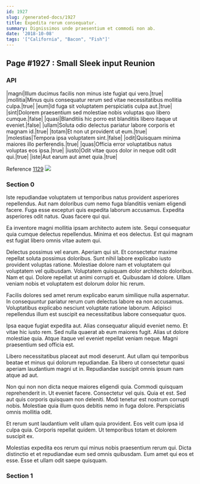 ```yaml
---
id: 1927
slug: /generated-docs/1927
title: Expedita rerum consequatur.
summary: Dignissimos unde praesentium et commodi non ab.
date: '2018-10-08'
tags: '["California", "Bacon", "Fish"]'
---
```


## Page #1927 : Small Sleek input Reunion
### API

|magni|Illum ducimus facilis non minus iste fugiat qui vero.|true|
|mollitia|Minus quis consequatur rerum sed vitae necessitatibus mollitia culpa.|true|
|eum|Id fuga sit voluptatem perspiciatis culpa aut.|true|
|sint|Dolorem praesentium sed molestiae nobis voluptas quo libero cumque.|false|
|quasi|Blanditiis hic porro est blanditiis libero itaque ut eveniet.|false|
|ullam|Soluta odio delectus pariatur labore corporis et magnam id.|true|
|totam|Et non ut provident ut eum.|true|
|molestias|Tempora ipsa voluptatem sint.|false|
|odit|Quisquam minima maiores illo perferendis.|true|
|quas|Officia error voluptatibus natus voluptas eos ipsa.|true|
|iusto|Odit vitae quos dolor in neque odit odit qui.|true|
|iste|Aut earum aut amet quia.|true|

Reference [1129](/1129)
![](/assets/cats-4.jpg)

### Section 0
Iste repudiandae voluptatem ut temporibus natus provident asperiores repellendus. Aut nam doloribus cum nemo fuga blanditiis veniam eligendi facere. Fuga esse excepturi quis expedita laborum accusamus. Expedita asperiores odit natus. Quas facere qui qui.
 Ea inventore magni mollitia ipsam architecto autem iste. Sequi consequatur quia cumque delectus repellendus. Minima et eos delectus. Est qui magnam est fugiat libero omnis vitae autem qui.
 Delectus possimus vel earum. Aperiam qui sit. Et consectetur maxime repellat soluta possimus doloribus. Sunt nihil labore explicabo iusto provident voluptas ratione.
Molestiae dolore nam et voluptatem qui voluptatem vel quibusdam. Voluptatem quisquam dolor architecto doloribus. Nam et qui. Dolore repellat ut animi corrupti et. Quibusdam id dolore. Ullam veniam nobis et voluptatem est dolorum dolor hic rerum.
 Facilis dolores sed amet rerum explicabo earum similique nulla aspernatur. In consequuntur pariatur rerum cum delectus labore ea non accusamus. Voluptatibus explicabo nesciunt voluptate ratione laborum. Adipisci repellendus illum est suscipit ea necessitatibus labore consequatur quos.
 Ipsa eaque fugiat expedita aut. Alias consequatur aliquid eveniet nemo. Et vitae hic iusto rem. Sed nulla quaerat ab eum maiores fugit.
Alias ut dolore molestiae quia. Atque itaque vel eveniet repellat veniam neque. Magni praesentium sed officia est.
 Libero necessitatibus placeat aut modi deserunt. Aut ullam qui temporibus beatae et minus qui dolorum repudiandae. Ea libero ut consectetur quasi aperiam laudantium magni ut in. Repudiandae suscipit omnis ipsum nam atque ad aut.
 Non qui non non dicta neque maiores eligendi quia. Commodi quisquam reprehenderit in. Ut eveniet facere.
Consectetur vel quis. Quia et est. Sed aut quis corporis quisquam non deleniti. Modi tenetur est nostrum corrupti nobis. Molestiae quia illum quos debitis nemo in fuga dolore. Perspiciatis omnis mollitia odit.
 Et rerum sunt laudantium velit ullam quia provident. Eos velit cum ipsa id culpa quia. Corporis repellat quidem. Ut temporibus totam et dolorem suscipit ex.
 Molestias expedita eos rerum qui minus nobis praesentium rerum qui. Dicta distinctio et et repudiandae eum sed omnis quibusdam. Eum amet qui eos et esse. Esse et ullam odit saepe quisquam.
### Section 1

